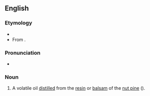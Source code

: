 ==English==

===Etymology===
* {{suffix|en|abietic|ene}}
* From {{der|en|la|abies||silver fir (tree)}}.

===Pronunciation===
* {{a|US}} {{IPA|en|/ˈæb.i.əˌtin/}}

===Noun===
{{en-noun}}

# {{lb|en|organic chemistry}} A volatile oil [[distilled]] from the [[resin]] or [[balsam]] of the [[nut pine]] ({{taxlink|Pinus sabiniana|species|noshow=1|ver=170117}}).
